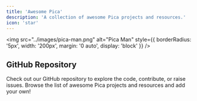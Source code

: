 ```yaml
---
title: 'Awesome Pica'
description: 'A collection of awesome Pica projects and resources.'
icon: 'star'
---
```


<img
  src="../images/pica-man.png"
  alt="Pica Man"
  style={{ borderRadius: '5px', width: '200px', margin: '0 auto', display: 'block' }}
/>

## GitHub Repository

<Card title="> @picahq/awesome-pica" icon="github" href="https://github.com/picahq/awesome-pica" horizontal>
Check out our GitHub repository to explore the code, contribute, or raise issues.
</Card>

<Note>
Browse the list of awesome Pica projects and resources and add your own!
</Note>
